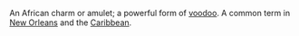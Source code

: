 An African charm or amulet; a powerful form of [[voodoo]]. A common term in [[New Orleans]] and the [[Caribbean]].